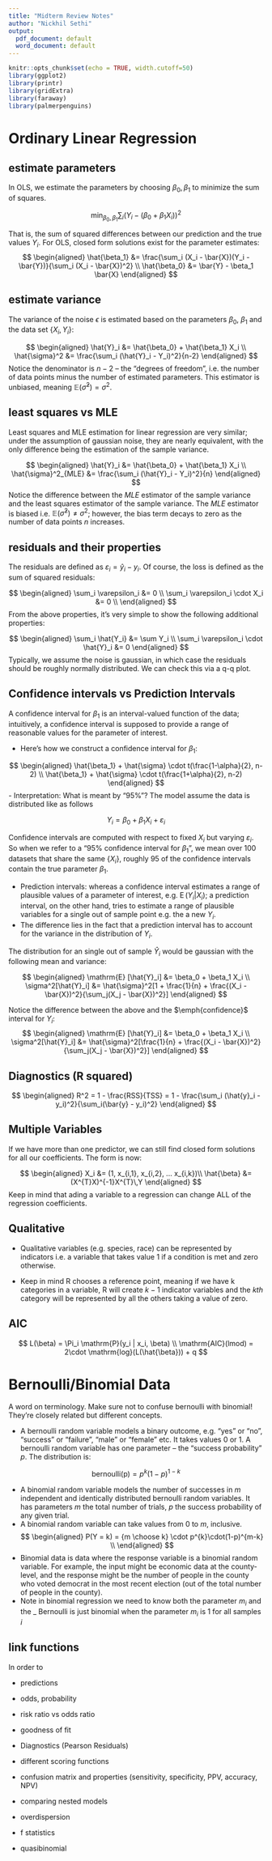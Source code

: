 ```yaml
---
title: "Midterm Review Notes"
author: "Nickhil Sethi"
output:
  pdf_document: default
  word_document: default
---
```


```r
knitr::opts_chunk$set(echo = TRUE, width.cutoff=50)
library(ggplot2)
library(printr)
library(gridExtra)
library(faraway)
library(palmerpenguins)
```

# Ordinary Linear Regression

## estimate parameters

In OLS, we estimate the parameters by choosing $\beta_0, \beta_1$ to minimize the sum of squares. 

$$
\min_{\beta_0, \beta_1} \sum_i (Y_i - (\beta_0 + \beta_1 X_i))^2
$$

That is, the sum of squared differences between our prediction and the true values $Y_i$. For OLS, closed form solutions exist for the parameter estimates:
$$
\begin{aligned}
\hat{\beta_1} &= \frac{\sum_i (X_i - \bar{X})(Y_i - \bar{Y})}{\sum_i (X_i - \bar{X})^2} \\
\hat{\beta_0} &= \bar{Y} - \beta_1 \bar{X}
\end{aligned}
$$

## estimate variance
The variance of the noise $\epsilon$ is estimated based on the parameters $\beta_0$, $\beta_1$ and the data set $\{X_i, Y_i\}$:

$$
\begin{aligned}
\hat{Y}_i &= \hat{\beta_0} + \hat{\beta_1} X_i \\
\hat{\sigma}^2 &= \frac{\sum_i (\hat{Y}_i - Y_i)^2}{n-2}
\end{aligned}
$$
Notice the denominator is $n-2$ -- the "degrees of freedom", i.e. the number of data points minus the number of estimated parameters. This estimator is unbiased, meaning $\mathbb{E}(\hat{\sigma}^2) = \sigma^2$.

## least squares vs MLE

Least squares and MLE estimation for linear regression are very similar; under the assumption of gaussian noise, they are nearly equivalent, with the only difference being the estimation of the sample variance.

$$
\begin{aligned}
\hat{Y}_i &= \hat{\beta_0} + \hat{\beta_1} X_i \\
\hat{\sigma}^2_{MLE} &= \frac{\sum_i (\hat{Y}_i - Y_i)^2}{n}
\end{aligned}
$$
Notice the difference between the $MLE$ estimator of the sample variance and the least squares estimator of the sample variance. The $MLE$ estimator is biased i.e. $\mathbb{E}(\hat{\sigma}^2 ) \neq \sigma^2$; however, the bias term decays to zero as the number of data points $n$ increases.

## residuals and their properties

The residuals are defined as $\varepsilon_i = \hat{y}_i - y_i$. Of course, the loss is defined as the sum of squared residuals:

$$
\begin{aligned}
\sum_i \varepsilon_i &= 0 \\ 
\sum_i \varepsilon_i \cdot X_i &= 0 \\
\end{aligned}
$$
From the above properties, it's very simple to show the following additional properties:

$$
\begin{aligned}
\sum_i \hat{Y_i} &= \sum Y_i \\ 
\sum_i \varepsilon_i \cdot \hat{Y}_i &= 0
\end{aligned}
$$
Typically, we assume the noise is gaussian, in which case the residuals should be roughly normally distributed. We can check this via a q-q plot.

## Confidence intervals vs Prediction Intervals

A confidence interval for $\beta_1$ is an interval-valued function of the data; intuitively, a confidence interval is supposed to provide a range of reasonable values for the parameter of interest. 

- Here's how we construct a confidence interval for $\beta_1$:

$$
\begin{aligned}
\hat{\beta_1} + \hat{\sigma} \cdot t(\frac{1-\alpha}{2}, n-2) \\
\hat{\beta_1} + \hat{\sigma} \cdot t(\frac{1+\alpha}{2}, n-2)
\end{aligned}
$$
- Interpretation: What is meant by "95%"? The model assume the data is distributed like as follows

$$
Y_i = \beta_0 + \beta_1 X_i + \varepsilon_i
$$

Confidence intervals are computed with respect to fixed $X_i$ but varying $\varepsilon_i$. So when we refer to a "95% confidence interval for $\beta_1$", we mean over 100 datasets that share the same $\{X_i\}$, roughly 95 of the confidence intervals contain the true parameter $\beta_1$.

- Prediction intervals: whereas a confidence interval estimates a range of plausible values of a parameter of interest, e.g. $\mathrm{E}\,(Y_i | X_i)$; a prediction interval, on the other hand, tries to estimate a range of plausible variables for a single out of sample point e.g. the a new $Y_i$. 
- The difference lies in the fact that a prediction interval has to account for the variance in the distribution of $Y_i$. 

The distribution for an single out of sample $\hat{Y}_i$ would be gaussian with the following mean and variance:

$$
\begin{aligned}
\mathrm{E} [\hat{Y}_i] &= \beta_0 + \beta_1 X_i \\
\sigma^2[\hat{Y}_i] &= \hat{\sigma}^2[1 + \frac{1}{n} + \frac{(X_i - \bar{X})^2}{\sum_j(X_j - \bar{X})^2}] 
\end{aligned}
$$

Notice the difference between the above and the $\emph{confidence}$ interval for $Y_i$:
$$
\begin{aligned}
\mathrm{E} [\hat{Y}_i] &= \beta_0 + \beta_1 X_i \\
\sigma^2[\hat{Y}_i] &= \hat{\sigma}^2[\frac{1}{n} + \frac{(X_i - \bar{X})^2}{\sum_j(X_j - \bar{X})^2}] 
\end{aligned}
$$

## Diagnostics (R squared)

$$
\begin{aligned}
R^2 = 1 - \frac{RSS}{TSS} = 1 - \frac{\sum_i (\hat{y}_i - y_i)^2}{\sum_i(\bar{y} - y_i)^2}
\end{aligned}
$$

## Multiple Variables

If we have more than one predictor, we can still find closed form solutions for all our coefficients. The form is now:

$$
\begin{aligned}
X_i &= (1, x_{i,1}, x_{i,2}, ... x_{i,k})\\
\hat{\beta} &= (X^{T}X)^{-1}X^{T}\,Y
\end{aligned}
$$
Keep in mind that ading a variable to a regression can change ALL of the regression coefficients.

## Qualitative

- Qualitative variables (e.g. species, race) can be represented by indicators i.e. a variable that takes value 1 if a condition is met and zero otherwise.

- Keep in mind R chooses a reference point, meaning if we have k categories in a variable, R will create $k-1$ indicator variables and the $kth$ category will be represented by all the others taking a value of zero.

## AIC

$$
L(\beta) = \Pi_i \mathrm{P}(y_i | x_i, \beta) \\
\mathrm{AIC}(lmod) = 2\cdot \mathrm{log}(L(\hat{\beta})) + q
$$

# Bernoulli/Binomial Data
A word on terminology. Make sure not to confuse bernoulli with binomial! They're closely related but different concepts.

- A bernoulli random variable models a binary outcome, e.g. "yes" or "no", "success" or "failure", "male" or "female" etc. It takes values 0 or 1. A bernoulli random variable has one parameter -- the "success probability" $p$. The distribution is:

$$
\mathrm{bernoulli(p)} = p^{k}(1-p)^{1-k}
$$

- A binomial random variable models the number of successes in $m$ independent and identically distributed bernoulli random variables. It has parameters $m$ the total number of trials, $p$ the success probability of any given trial.
- A binomial random variable can take values from 0 to $m$, inclusive.
$$
\begin{aligned}
P(Y = k) = {m \choose k} \cdot p^{k}\cdot(1-p)^{m-k} \\
\end{aligned}
$$
- Binomial data is data where the response variable is a binomial random variable. For example, the input might be economic data at the county-level, and the response might be the number of people in the county who voted democrat in the most recent election (out of the total number of people in the county).
- Note in binomial regression we need to know both the parameter $m_i$ and the 
_ Bernoulli is just binomial when the parameter $m_i$ is 1 for all samples $i$

## link functions
In order to 

- predictions

- odds, probability

- risk ratio vs odds ratio

- goodness of fit

- Diagnostics (Pearson Residuals)

- different scoring functions

- confusion matrix and properties (sensitivity, specificity, PPV, accuracy, NPV)

- comparing nested models

- overdispersion

- f statistics

- quasibinomial
